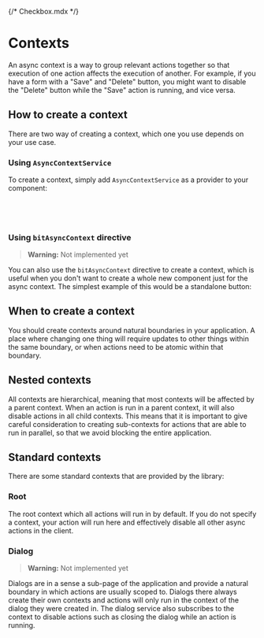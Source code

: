 {/* Checkbox.mdx */}



<Meta of={AsyncContextStories} />

# Contexts

An async context is a way to group relevant actions together so that execution of one action affects
the execution of another. For example, if you have a form with a "Save" and "Delete" button, you
might want to disable the "Delete" button while the "Save" action is running, and vice versa.

<Canvas of={AsyncContextStories.Simple} />

## How to create a context

There are two way of creating a context, which one you use depends on your use case.

### Using `AsyncContextService`

To create a context, simply add `AsyncContextService` as a provider to your component:

```typescript
@Component({
  providers: [AsyncContextService],
})
```

### Using `bitAsyncContext` directive

> **Warning:** Not implemented yet

You can also use the `bitAsyncContext` directive to create a context, which is useful when you don't
want to create a whole new component just for the async context. The simplest example of this would
be a standalone button:

<Canvas of={AsyncContextStories.StandaloneButton} />

## When to create a context

You should create contexts around natural boundaries in your application. A place where changing one
thing will require updates to other things within the same boundary, or when actions need to be
atomic within that boundary.

## Nested contexts

All contexts are hierarchical, meaning that most contexts will be affected by a parent context. When
an action is run in a parent context, it will also disable actions in all child contexts. This means
that it is important to give careful consideration to creating sub-contexts for actions that are
able to run in parallel, so that we avoid blocking the entire application.

<Canvas of={AsyncContextStories.HierarchyUsingDirectives} />

## Standard contexts

There are some standard contexts that are provided by the library:

### Root

The root context which all actions will run in by default. If you do not specify a context, your
action will run here and effectively disable all other async actions in the client.

### Dialog

> **Warning:** Not implemented yet

Dialogs are in a sense a sub-page of the application and provide a natural boundary in which actions
are usually scoped to. Dialogs there always create their own contexts and actions will only run in
the context of the dialog they were created in. The dialog service also subscribes to the context to
disable actions such as closing the dialog while an action is running.
